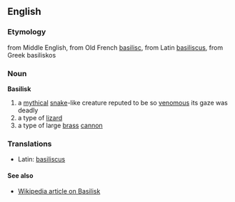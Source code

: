 ==English==
===Etymology===
from Middle English, from Old French [[basilisc]], from Latin [[basiliscus]], from Greek basiliskos
===Noun===
'''Basilisk'''
#a [[mythical]] [[snake]]-like creature reputed to be so [[venomous]] its gaze was deadly
#a type of [[lizard]]
#a type of large [[brass]] [[cannon]]
===Translations===
*Latin: [[basiliscus]]
====See also====
*[[en:basilisk|Wikipedia article on Basilisk]]